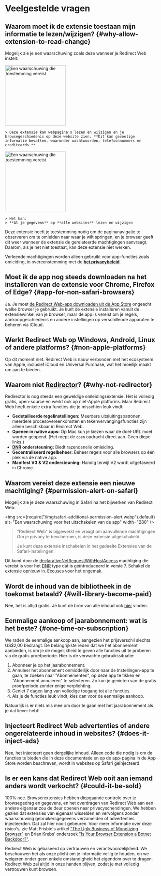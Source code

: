 
# Veelgestelde vragen

## Waarom moet ik de extensie toestaan mijn informatie te lezen/wijzigen? {#why-allow-extension-to-read-change}

Mogelijk zie je een waarschuwing zoals deze wanneer je Redirect Web instelt:

<IfBrowserStore stores='appStore'>
    <Image src={PermissionAlertSafari} alt="Een waarschuwing die toestemming vereist" width="200" margin="0 0 16px 0" hasShadow={true} />

    > Deze extensie kan webpagina's lezen en wijzigen en je browsegeschiedenis op deze website zien. **Dit kan gevoelige informatie bevatten, waaronder wachtwoorden, telefoonnummers en creditcards.**
</IfBrowserStore>

<IfBrowserStore stores='appStore' includes={false}>
    <Image src={PermissionAlertChrome} alt="Een waarschuwing die toestemming vereist" height="200" hasRoundedCorners={true} hasShadow={true} margin="0 0 16px 0" />

    > Het kan:  
    > **Al je gegevens** op **alle websites** lezen en wijzigen
</IfBrowserStore>

Deze extensie heeft je toestemming nodig om de paginanavigatie te observeren om te omleiden naar waar je wilt springen, en je browser geeft dit weer wanneer de extensie de gerelateerde machtigingen aanvraagt. Daarom, als je het niet toestaat, kan deze extensie niet werken.

Verleende machtigingen worden alleen gebruikt voor app-functies zoals omleiding, in overeenstemming met de **[het privacybeleid](./privacy-policy)**.

## Moet ik de app nog steeds downloaden na het installeren van de extensie voor Chrome, Firefox of Edge? {#app-for-non-safari-browsers}

Ja. Je moet [de Redirect Web-app downloaden uit de App Store](https://apps.apple.com/app/id1571283503) ongeacht welke browser je gebruikt. Je kunt de extensie installeren vanuit de extensiewinkel van je browser, maar de app is vereist om je regels, aankoopgeschiedenis en andere instellingen op verschillende apparaten te beheren via iCloud.

## Werkt Redirect Web op Windows, Android, Linux of andere platforms? {#non-apple-platforms}

Op dit moment niet. Redirect Web is nauw verbonden met het ecosysteem van Apple, inclusief iCloud en Universal Purchase, wat het moeilijk maakt om aan te bieden.

## Waarom niet [Redirector](https://github.com/einaregilsson/Redirector)? {#why-not-redirector}

Redirector is nog steeds een geweldige omleidingsextensie. Het is volledig gratis, open-source en werkt ook op niet-Apple platforms. Maar Redirect Web heeft enkele extra functies die je misschien leuk vindt:

* **Gedetailleerde regelinstellingen:** Meerdere uitsluitingspatronen, meerdere procesovereenkomsten en tekenvervangingsfuncties zijn alleen beschikbaar in Redirect Web.
* **Openen in native apps:** Op Mac kun je kiezen waar de doel-URL moet worden geopend. (Het roept de `open` opdracht direct aan. Geen diepe links.)
* **[DNR](https://blog.mozilla.org/addons/2023/05/17/declarativenetrequest-available-in-firefox/) ondersteuning:** Biedt razendsnelle omleiding.
* **Gecentraliseerd regelbeheer:** Beheer regels voor alle browsers op één plek via de native app.
* **Manifest V3 & V2 ondersteuning:** Handig terwijl V2 wordt uitgefaseerd in Chrome.

## Waarom vereist deze extensie een nieuwe machtiging? {#permission-alert-on-safari}

Mogelijk zie je deze waarschuwing in Safari na het bijwerken van Redirect Web:

<img src={require("/img/safari-additional-permission-alert.webp").default} alt="Een waarschuwing voor het uitschakelen van de app" width="280" />

> "Redirect Web" is bijgewerkt en vraagt om aanvullende machtigingen. Om je privacy te beschermen, is deze extensie uitgeschakeld.
>
> Je kunt deze extensie inschakelen in het gedeelte Extensies van de Safari-instellingen.

Dit komt door de [declarativeNetRequestWithHostAccess](https://developer.apple.com/documentation/safariservices/safari_web_extensions/blocking_content_with_your_safari_web_extension) machtiging die vereist is voor het [DNR](./rule-settings#type) type dat is geïntroduceerd in versie 7. Schakel de extensie opnieuw in. Excuses voor het ongemak.

## Wordt de inhoud van de bibliotheek in de toekomst betaald? {#will-library-become-paid}

Nee, het is altijd gratis. Je kunt de bron van alle inhoud ook [hier](https://github.com/mshibanami/redirect-web/tree/main/library) vinden.

## Eenmalige aankoop of jaarabonnement: wat is het beste? {#one-time-or-subscription}

We raden de eenmalige aankoop aan, aangezien het prijsverschil slechts US$2,00 bedraagt.
De belangrijkste reden dat we het abonnement aanbieden, is om je de mogelijkheid te geven alle functies uit te proberen via de gratis proefperiode. Hier is de verwachte gebruikssituatie:

1. Abonneer je op het jaarabonnement.
2. Annuleer het abonnement onmiddellijk door naar de Instellingen-app te gaan, te zoeken naar "Abonnementen", op deze app te tikken en "Abonnement annuleren" te selecteren. Zo kun je genieten van de gratis proefperiode zonder enige verplichting.
3. Geniet 7 dagen lang van volledige toegang tot alle functies.
4. Als je de functies leuk vindt, kies dan voor de eenmalige aankoop.

Natuurlijk is er niets mis mee om door te gaan met het jaarabonnement als je dat liever hebt!

## Injecteert Redirect Web advertenties of andere ongerelateerde inhoud in websites? {#does-it-inject-ads}

Nee, het injecteert geen dergelijke inhoud. Alleen code die nodig is om de functies te bieden die in deze documentatie en op de app-pagina in de App Store worden beschreven, wordt in websites op Safari geïnjecteerd.

## Is er een kans dat Redirect Web ooit aan iemand anders wordt verkocht? {#could-it-be-sold}

100% nee. Browserextensies hebben diepgaande controle over je browsegedrag en gegevens, en het overdragen van Redirect Web aan een andere eigenaar zou de deur openen naar privacyschendingen. We hebben gezien dat extensies van eigenaar wisselden en vervolgens zonder waarschuwing gebruikersgegevens verzamelden of advertenties injecteerden. Dat zal hier nooit gebeuren. Voor meer informatie over deze risico's, zie Matt Frisbie's artikel ["The Ugly Business of Monetizing Browser"](https://mattfrisbie.substack.com/p/the-ugly-business-of-monetizing-browser) en Brian Krebs' onderzoek ["Is Your Browser Extension a Botnet Backdoor?"](https://krebsonsecurity.com/2021/03/is-your-browser-extension-a-botnet-backdoor/).

Redirect Web is gebaseerd op vertrouwen en verantwoordelijkheid. We beschouwen het als onze plicht om je informatie veilig te houden, en we weigeren onder geen enkele omstandigheid het eigendom over te dragen. Redirect Web zal altijd in onze handen blijven, zodat je met volledig vertrouwen kunt browsen.
